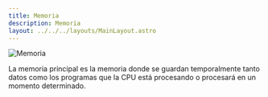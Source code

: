 ```yaml
---
title: Memoria
description: Memoria
layout: ../../../layouts/MainLayout.astro
---
```


![Memoria](/assets/components/MEMORY.png)

La memoria principal es la memoria donde se guardan temporalmente tanto datos como los programas que la CPU está procesando o procesará 
en un momento determinado.
